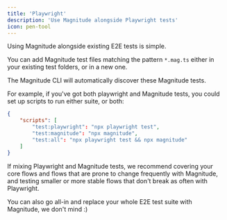 ```yaml
---
title: 'Playwright'
description: 'Use Magnitude alongside Playwright tests'
icon: pen-tool
---
```


Using Magnitude alongside existing E2E tests is simple.

You can add Magnitude test files matching the pattern `*.mag.ts` either in your existing test folders, or in a new one.

The Magnitude CLI will automatically discover these Magnitude tests.

For example, if you've got both playwright and Magnitude tests, you could set up scripts to run either suite, or both:

```json
{
    "scripts": [
        "test:playwright": "npx playwright test",
        "test:magnitude": "npx magnitude",
        "test:all": "npx playwright test && npx magnitude"
    ]
}
```

If mixing Playwright and Magnitude tests, we recommend covering your core flows and flows that are prone to change frequently with Magnitude, and testing smaller or more stable flows that don't break as often with Playwright.

<Info>You can also go all-in and replace your whole E2E test suite with Magnitude, we don't mind :)</Info>